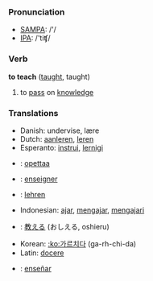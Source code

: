 === Pronunciation ===
*[[w:SAMPA|SAMPA]]: /'/
*[[w:IPA|IPA]]: /'tiʧ/

=== Verb ===

'''to teach''' ([[taught]], taught)

# to [[pass]] on [[knowledge]]

=== Translations ===
*Danish: undervise, lære
*Dutch: [[aanleren]], [[leren]]
*Esperanto: [[instrui]], [[lernigi]]
*{{msg:fi}}: [[opettaa]]
*{{msg:fr}}: [[enseigner]]
*{{msg:de}}: [[lehren]]
*Indonesian: [[ajar]], [[ajar|mengajar]], [[ajar|mengajari]]
*{{msg:ja}}: [[教える]] (おしえる, oshieru)
*Korean: [[:ko:가르치다]] (ga-rh-chi-da)
*Latin: [[docere]]
*{{msg:es}}: [[enseñar]]
